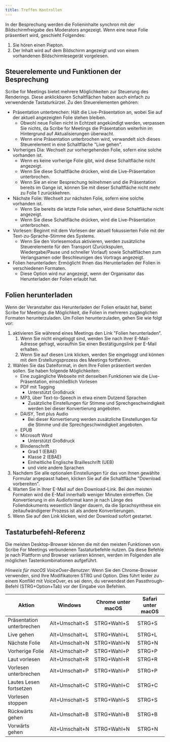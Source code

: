 ```yaml
---
title: Treffen Kontrollen
---
```



In der Besprechung werden die Folieninhalte synchron mit der Bildschirmfreigabe des Moderators angezeigt. Wenn eine neue Folie präsentiert wird, geschieht Folgendes:
1. Sie hören einen Piepton.
1. Der Inhalt wird auf dem Bildschirm angezeigt und von einem vorhandenen Bildschirmlesegerät vorgelesen.

## Steuerelemente und Funktionen der Besprechung

Scribe for Meetings bietet mehrere Möglichkeiten zur Steuerung des Renderings. Diese anklickbaren Schaltflächen haben auch einfach zu verwendende Tastaturkürzel. Zu den Steuerelementen gehören:
* Präsentation unterbrechen: Hält die Live-Präsentation an, wobei Sie auf der aktuell angezeigten Folie stehen bleiben.      
    * Obwohl neue Folien nicht in Echtzeit angekündigt werden, verpassen Sie nichts, da Scribe for Meetings die Präsentation weiterhin im Hintergrund auf Aktualisierungen überwacht.
    * Wenn eine Präsentation unterbrochen wird, verwandelt sich dieses Steuerelement in eine Schaltfläche "Live gehen".
* Vorheriges Dia: Wechselt zur vorhergehenden Folie, sofern eine solche vorhanden ist.
    * Wenn es keine vorherige Folie gibt, wird diese Schaltfläche nicht angezeigt.
    * Wenn Sie diese Schaltfläche drücken, wird die Live-Präsentation unterbrochen.
    * Wenn Sie an einer Besprechung teilnehmen und die Präsentation bereits im Gange ist, können Sie mit dieser Schaltfläche nicht mehr zu Folie 1 zurückkehren.
* Nächste Folie: Wechselt zur nächsten Folie, sofern eine solche vorhanden ist.
    * Wenn Sie bereits die letzte Folie sehen, wird diese Schaltfläche nicht angezeigt.
    * Wenn Sie diese Schaltfläche drücken, wird die Live-Präsentation unterbrochen.
* Vorlesen: Beginnt mit dem Vorlesen der aktuell fokussierten Folie mit der Text-zu-Sprache-Stimme des Systems.
    * Wenn Sie den Vorlesemodus aktivieren, werden zusätzliche Steuerelemente für den Transport (Zurückspulen, Wiedergabe/Pause und schneller Vorlauf) sowie Schaltflächen zum Verlangsamen oder Beschleunigen des Vortrags angezeigt.
* Folien herunterladen: Ermöglicht Ihnen das Herunterladen der Folien in verschiedenen Formaten.
    * Diese Option wird nur angezeigt, wenn der Organisator das Herunterladen der Folien erlaubt hat.

## Folien herunterladen

Wenn der Veranstalter das Herunterladen der Folien erlaubt hat, bietet Scribe for Meetings die Möglichkeit, die Folien in mehreren zugänglichen Formaten herunterzuladen. Um Folien herunterzuladen, gehen Sie wie folgt vor:
1. aktivieren Sie während eines Meetings den Link "Folien herunterladen".
	1. Wenn Sie nicht eingeloggt sind, werden Sie nach Ihrer E-Mail-Adresse gefragt, woraufhin Sie einen Bestätigungslink per E-Mail erhalten.
	1. Wenn Sie auf diesen Link klicken, werden Sie eingeloggt und können mit dem Erstellungsprozess des Meetings fortfahren.
1. Wählen Sie das Dateiformat, in dem Ihre Folien präsentiert werden sollen. Sie haben folgende Möglichkeiten:
    * Eine zugängliche Webseite mit denselben Funktionen wie die Live-Präsentation, einschließlich Vorlesen
    * PDF mit Tagging
        * Unterstützt Großdruck
    * MP3, über Text-to-Speech in etwa einem Dutzend Sprachen
        * Zusätzliche Einstellungen für Stimme und Sprechgeschwindigkeit werden bei dieser Konvertierung angeboten.
    * DAISY, Text plus Audio
        * Bei dieser Konvertierung werden zusätzliche Einstellungen für die Stimme und die Sprechgeschwindigkeit angeboten.
    * EPUB
    * Microsoft Word
        * Unterstützt Großdruck
    * Blindenschrift
        * Grad 1 (EBAE)
        * Klasse 2 (EBAE)
        * Einheitliche Englische Brailleschrift (UEB)
        * und viele andere Sprachen
1. Nachdem Sie alle optionalen Einstellungen für das von Ihnen gewählte Formular angepasst haben, klicken Sie auf die Schaltfläche "Download vorbereiten".
1. Warten Sie in Ihrer E-Mail auf den Download-Link. Bei den meisten Formaten wird die E-Mail innerhalb weniger Minuten eintreffen. Die Konvertierung in ein Audioformat kann je nach Länge des Foliendokuments wesentlich länger dauern, da die Sprachsynthese ein zeitaufwändigerer Prozess ist als andere Konvertierungen.
1. Wenn Sie auf den Link klicken, wird der Download sofort gestartet.

## Tastaturbefehl-Referenz

Die meisten Desktop-Browser können die mit den meisten Funktionen von Scribe For Meetings verbundenen Tastaturbefehle nutzen. Da diese Befehle je nach Plattform und Browser variieren können, werden im Folgenden alle möglichen Tastenkombinationen aufgeführt.

*Hinweis für macOS VoiceOver-Benutzer*: Wenn Sie den Chrome-Browser verwenden, sind Ihre Modifikatoren STRG und Option. Dies führt leider zu einem Konflikt mit VoiceOver, es sei denn, du verwendest den Passthrough-Befehl (STRG+Option+Tab) vor der Eingabe von Befehlen.

Aktion | Windows | Chrome unter macOS | Safari unter macOS
--- | --- | --- | ---
Präsentation unterbrechen | Alt+Umschalt+S | STRG+Wahl+S | STRG+S
Live gehen | Alt+Umschalt+L | STRG+Wahl+L | STRG+L
Nächste Folie | Alt+Umschalt+N | STRG+Wahl+N | STRG+N
Vorherige Folie | Alt+Umschalt+P | STRG+Wahl+P | STRG+P
Laut vorlesen | Alt+Umschalt+R | STRG+Wahl+R | STRG+R
Vorlesen unterbrechen | Alt+Umschalt+P | STRG+Wahl+P | STRG+P
Lautes Lesen fortsetzen | Alt+Umschalt+C | STRG+Wahl+C | STRG+C
Vorlesen stoppen | Alt+Umschalt+S | STRG+Wahl+S | STRG+S
Rückwärts gehen | Alt+Umschalt+B | STRG+Wahl+B | STRG+B
Vorwärts gehen | Alt+Umschalt+N | STRG+Wahl+N | STRG+N

